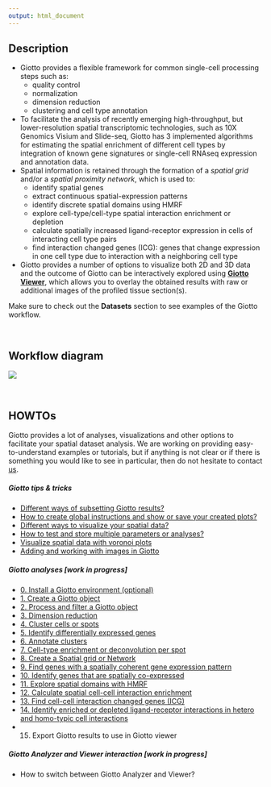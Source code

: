 ```yaml
---
output: html_document
---
```


## Description 
* Giotto provides a flexible framework for common single-cell processing steps such as:  
    + quality control
    + normalization
    + dimension reduction
    + clustering and cell type annotation
* To facilitate the analysis of recently emerging high-throughput, but lower-resolution spatial transcriptomic technologies, such as 10X Genomics Visium and Slide-seq, Giotto has 3 implemented algorithms for estimating the spatial enrichment of different cell types by integration of known gene signatures or single-cell RNAseq expression and annotation data.
* Spatial information is retained through the formation of a *spatial grid* and/or a *spatial proximity network*, which is used to:
    + identify spatial genes
    + extract continuous spatial-expression patterns
    + identify discrete spatial domains using HMRF
    + explore cell-type/cell-type spatial interaction enrichment or depletion
    + calculate spatially increased ligand-receptor expression in cells of interacting cell type pairs
    + find interaction changed genes (ICG): genes that change expression in one cell type due to interaction with a neighboring cell type
* Giotto provides a number of options to visualize both 2D and 3D data and the outcome of Giotto can be interactively explored using [**Giotto Viewer**](http://spatial.rc.fas.harvard.edu/giotto-viewer/), which allows you to overlay the obtained results with raw or additional images of the profiled tissue section(s). 

Make sure to check out the **Datasets** section to see examples of the Giotto workflow.

\  

## Workflow diagram 

<img src="../inst/images/general_figs/diagram_giotto_workflow.png" />

\  

## HOWTOs  

Giotto provides a lot of analyses, visualizations and other options to facilitate your spatial dataset analysis.
We are working on providing easy-to-understand examples or tutorials, but if anything is not clear or if there is something you
would like to see in particular, then do not hesitate to contact [us](https://github.com/RubD/Giotto/issues).


##### Giotto tips & tricks
- [Different ways of subsetting Giotto results?](./subset_giotto.html)
- [How to create global instructions and show or save your created plots?](./instructions_and_plotting.html)
- [Different ways to visualize your spatial data?](./visualization_options.html)
- [How to test and store multiple parameters or analyses?](./work_with_multiple_analyses.html)
- [Visualize spatial data with voronoi plots](./howto_voronoi_plots.html)
- [Adding and working with images in Giotto](./howto_images.html)  


##### Giotto analyses [work in progress]
- [0. Install a Giotto environment (optional)](./tut0_giotto_environment.html)
- [1. Create a Giotto object](./tut1_giotto_object.html)
- [2. Process and filter a Giotto object](./tut2_giotto_object_process.html)
- [3. Dimension reduction](./tut3_giotto_dim_reduction.html)
- [4. Cluster cells or spots](./tut4_giotto_clustering.html)
- [5. Identify differentially expressed genes](./tut5_giotto_markers.html)
- [6. Annotate clusters](./tut6_giotto_annotation.html)
- [7. Cell-type enrichment or deconvolution per spot](./tut7_giotto_enrichment.html)
- [8. Create a Spatial grid or Network](./tut8_giotto_grid_network.html)  
- [9. Find genes with a spatially coherent gene expression pattern](./tut9_giotto_spatgenes.html)
- [10. Identify genes that are spatially co-expressed](./tut10_giotto_spatcoexpression.html)
- [11. Explore spatial domains with HMRF](./tut11_giotto_hmrf.html)
- [12. Calculate spatial cell-cell interaction enrichment](./tut12_giotto_cell_interaction.html)
- [13. Find cell-cell interaction changed genes (ICG)](./tut13_giotto_ICG.html)
- [14. Identify enriched or depleted ligand-receptor interactions in hetero and homo-typic cell interactions](./tut14_giotto_signaling.html)
- 15. Export Giotto results to use in Giotto viewer


##### Giotto Analyzer and Viewer interaction [work in progress]
- How to switch between Giotto Analyzer and Viewer?


\  

